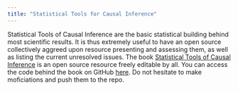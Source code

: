 ```yaml
---
title: "Statistical Tools for Causal Inference"
---
```


Statistical Tools of Causal Inference are the basic statistical building behind most scientific results.
It is thus extremely useful to have an open source collectively aggreed upon resource presenting and assessing them, as well as listing the current unresolved issues.
The book [Statistical Tools of Causal Inference](https://chabefer.github.io/STCI/) is an open source resource freely editable by all.
You can access the code behind the book on GitHub [here](https://github.com/chabefer/STCI).
Do not hesitate to make moficiations and push them to the repo.